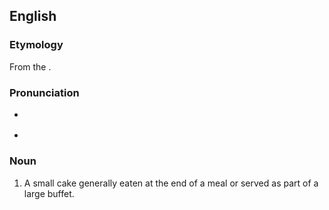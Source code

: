 {{wikipedia}}
==English==

===Etymology===
From the {{F.}} {{term|petit four|lang=fr||small oven}}.

===Pronunciation===
* {{a|UK}} {{IPA|/ˈpɛti ˈfɔr/}}
* {{a|US}} {{IPA|/ˈpɛti ˈfɔr/}}

===Noun===
{{en-noun|sg=[[petit]] [[four]]|petits fours|pl2=petit fours}}

# A small cake generally eaten at the end of a meal or served as part of a large buffet.